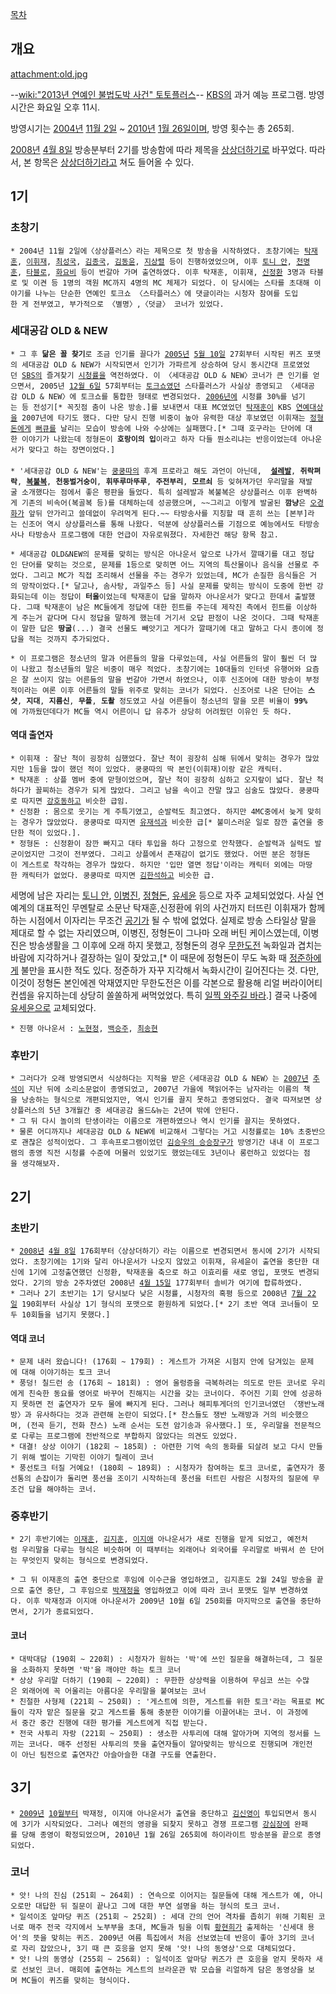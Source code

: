 [[목차]]
== 개요 ==
attachment:old.jpg

--[[wiki:"2013년 연예인 불법도박 사건" 토토플러스]]-- [[한국방송공사|KBS]]의 과거 예능 프로그램. 방영시간은 화요일 오후 11시.

방영시기는 [[2004년]] [[11월 2일]] ~ [[2010년]] [[1월 26일]]이며, 방영 횟수는 총 265회.

[[2008년]] [[4월 8일]] 방송분부터 2기를 방송함에 따라 제목을 [[상상더하기]]로 바꾸었다. 따라서, 본 항목은 [[상상더하기]]라고 쳐도 들어올 수 있다.

== 1기 ==
=== 초창기 ===
 * 2004년 11월 2일에〈상상플러스〉라는 제목으로 첫 방송을 시작하였다. 초창기에는 [[탁재훈]], [[이휘재]], [[최성국]], [[김종국]], [[김동윤]], [[지상렬]] 등이 진행하였었으며, 이후 [[토니 안]], [[천명훈]], [[타블로]], [[화요비]] 등이 번갈아 가며 출연하였다. 이후 탁재훈, 이휘재, [[신정환]] 3명과 타블로 및 이켠 등 1명의 객원 MC까지 4명의 MC 체제가 되었다. 이 당시에는 스타를 초대해 이야기를 나누는 단순한 연예인 토크쇼 〈스타플러스〉에 댓글이라는 시청자 참여를 도입한 게 전부였고, 부가적으로 〈별명〉,〈덧글〉 코너가 있었다.

=== 세대공감 OLD & NEW ===
 * 그 후 '''닮은 꼴 찾기'''로 조금 인기를 끌다가 [[2005년]] [[5월 10일]] 27회부터 시작된 퀴즈 포맷의 세대공감 OLD & NEW가 시작되면서 인기가 가파르게 상승하여 당시 동시간대 프로였었던 [[SBS]]의 즐겨찾기 [[시청률]]을 역전하였다. 이 〈세대공감 OLD & NEW〉코너가 큰 인기를 얻으면서, 2005년 [[12월 6일]] 57회부터는 [[토크쇼]]였던 스타플러스가 사실상 종영되고 〈세대공감 OLD & NEW〉에 토크쇼를 통합한 형태로 변경되었다. [[2006년]]에 시청률 30%를 넘기는 등 전성기[* 꼭짓점 춤이 나온 방송.]를 보내면서 대표 MC였었던 [[탁재훈]]이 KBS [[연예대상]]을 2007년에 타기도 했다. 다만 당시 진행 비중이 높아 유력한 대상 후보였던 이휘재는 [[정형돈]]에게 [[뻐큐]]를 날리는 모습이 방송에 나와 수상에는 실패했다.[* 그때 호구라는 단어에 대한 이야기가 나왔는데 정형돈이 '''호랑이의 입'''이라고 하자 다들 뭔소리냐는 반응이었는데 아나운서가 맞다고 하는 장면이었다.] 
 
 * '세대공감 OLD & NEW'는 [[공포의 쿵쿵따|쿵쿵따]]의 후계 프로라고 해도 과언이 아닌데,  '''[[설레발]]''', '''쥐락펴락''', '''[[복불복]]''', '''천둥벌거숭이''', '''휘뚜루마뚜루''', '''주전부리''', '''모르쇠''' 등 잊혀져가던 우리말을 재발굴 소개했다는 점에서 좋은 평판을 들었다. 특히 설레발과 복불복은 상상플러스 이후 완벽하게 기존의 비속어(복골복 등)를 대체하는데 성공했으며, ~~그리고 이렇게 발굴된 '''깜냥'''은 [[오경화]]가 앞뒤 안가리고 쓸데없이 우려먹게 된다.~~ 타방송사를 지칭할 때 흔히 쓰는 [본부]라는 신조어 역시 상상플러스를 통해 나왔다. 덕분에 상상플러스를 기점으로 예능에서도 타방송사나 타방송사 프로그램에 대한 언급이 자유로워졌다. 자세한건 해당 항목 참고.

 * 세대공감 OLD&NEW의 문제를 맞히는 방식은 아나운서 앞으로 나가서 깔때기를 대고 정답인 단어를 맞히는 것으로, 문제를 1등으로 맞히면 어느 지역의 특산물이나 음식을 선물로 주었다. 그리고 MC가 직접 조리해서 선물을 주는 경우가 있었는데, MC가 손질한 음식들은 거의 망작이었다.[* 달고나, 솜사탕, 과일주스 등] 사실 문제를 맞히는 방식이 도중에 한번 강화되는데 이는 정답이 '''터울'''이었는데 탁재훈이 답을 말하자 아나운서가 맞다고 한데서 출발했다. 그때 탁재훈이 남은 MC들에게 정답에 대한 힌트를 주는데 제작진 측에서 힌트를 이상하게 주는거 같다며 다시 정답을 말하게 했는데 거기서 오답 판정이 나온 것이다. 그때 탁재훈이 말한 답은 '''땅굴'''(...) 결국 선물도 빼앗기고 게다가 깔때기에 대고 말하고 다시 종이에 정답을 적는 것까지 추가되었다.

 * 이 프로그램은 청소년의 말과 어른들의 말을 다루었는데, 사실 어른들의 말이 훨씬 더 많이 나왔고 청소년들의 말은 비중이 매우 적었다. 초창기에는 10대들의 인터넷 유행어와 요즘은 잘 쓰이지 않는 어른들의 말을 번갈아 가면서 하였으나, 이후 신조어에 대한 방송이 부정적이라는 여론 이후 어른들의 말들 위주로 맞히는 코너가 되었다. 신조어로 나온 단어는 '''스샷''', '''지대''', '''지름신''', '''무플''', '''도촬''' 정도였고 사실 어른들이 청소년의 말을 모른 비율이 '''99%'''에 가까웠던데다가 MC들 역시 어른이니 답 유추가 상당히 어려웠던 이유인 듯 하다.

==== 역대 출연자 ====
 * 이휘재 : 잘난 척이 굉장히 심했었다. 잘난 척이 굉장히 심해 뒤에서 맞히는 경우가 많았지만 1등을 많이 했던 적이 있었다. 쿵쿵따의 딱 본인(이휘재)이랑 같은 캐릭터.
 * 탁재훈 : 상플 멤버 중에 맏형이었으며, 잘난 척이 굉장히 심하고 오지랖이 넓다. 잘난 척하다가 꼴찌하는 경우가 되게 많았다. 그리고 남을 속이고 잔말 많고 심술도 많았다. 쿵쿵따로 따지면 [[강호동]]하고 비슷한 급임.
 * 신정환 : 몸으로 웃기는 게 주특기였고, 순발력도 최고였다. 하지만 4MC중에서 늦게 맞히는 경우가 많았었다. 쿵쿵따로 따지면 [[유재석]]과 비슷한 급[* 불미스러운 일로 잠깐 출연을 중단한 적이 있었다.]. 
 * 정형돈 : 신정환이 잠깐 빠지고 대타 투입을 하다 고정으로 안착했다. 순발력과 실력도 발군이었지만 그것이 전부였다. 그리고 상플에서 존재감이 없기도 했었다. 어떤 분은 정형돈이 게스트로 착각하는 경우가 많았다. 하지만 '입만 열면 정답'이라는 캐릭터 외에는 마땅한 캐릭터가 없었다. 쿵쿵따로 따지면 [[김한석]]하고 비슷한 급.

세명에 남은 자리는 [[토니 안]], [[이병진]], [[정형돈]], [[유세윤]] 등으로 자주 교체되었었다. 사실 연예계의 대표적인 무멘탈로 소문난 탁재훈,신정환에 위의 사건까지 터뜨린 이휘재가 함께하는 시점에서 이자리는 무조건 [[공기]]가 될 수 밖에 없었다. 실제로 방송 스타일상 말을 제대로 할 수 없는 자리였으며, 이병진, 정형돈이 그나마 오래 버틴 케이스였는데, 이병진은 방송생활을 그 이후에 오래 하지 못했고, 정형돈의 경우 [[무한도전]] 녹화일과 겹치는 바람에 지각하거나 결장하는 일이 잦았고,[* 이 때문에 정형돈이 무도 녹화 때 [[정준하]]에게 불만을 표시한 적도 있다. 정준하가 자꾸 지각해서 녹화시간이 길어진다는 것. 다만, 이것이 정형돈 본인에겐 악재였지만 무한도전은 이를 각본으로 활용해 리얼 버라이어티 컨셉을 유지하는데 상당히 쏠쏠하게 써먹었었다. 특히 [[일찍 와주길 바라]].] 결국 나중에 [[유세윤]]으로 교체되었다. 

 * 진행 아나운서 : [[노현정]], [[백승주]], [[최송현]] 


=== 후반기 ===
 * 그러다가 오래 방영되면서 식상하다는 지적을 받은〈세대공감 OLD & NEW〉는 [[2007년]] [[추석]]이 지난 뒤에 소리소문없이 종영되었고, 2007년 가을에 책읽어주는 남자라는 이름의 책을 낭송하는 형식으로 개편되었지만, 역시 인기를 끌지 못하고 종영되었다. 결국 따져보면 상상플러스의 5년 3개월간 중 세대공감 올드&뉴는 2년여 밖에 안된다.
 * 그 뒤 다시 놀이의 탄생이라는 이름으로 개편하였으나 역시 인기를 끌지는 못하였다.
 * 물론 어디까지나 세대공감 OLD & NEW에 비교해서 그렇다는 거고 시청률로는 10% 초중반으로 괜찮은 성적이었다. 그 후속프로그램이었던 [[김승우의 승승장구]]가 방영기간 내내 이 프로그램의 종영 직전 시청률 수준에 머물러 있었기도 했었는데도 3년이나 롱런하고 있었다는 점을 생각해보자.

== 2기 ==
=== 초반기 ===
 * [[2008년]] [[4월 8일]] 176회부터〈상상더하기〉라는 이름으로 변경되면서 동시에 2기가 시작되었다. 초창기에는 1기와 달리 아나운서가 나오지 않았고 이휘재, 유세윤이 출연을 중단한 대신에 1기에 고정출연했던 신정환, 탁재훈을 축으로 하고 이효리를 새로 영입, 포맷도 변경되었다. 2기의 방송 2주차였던 2008년 [[4월 15일]] 177회부터 솔비가 여기에 합류하였다.
 * 그러나 2기 초반기는 1기 당시보다 낮은 시청률, 시청자의 혹평 등으로 2008년 [[7월 22일]] 190회부터 사실상 1기 형식의 포맷으로 환원하게 되었다.[* 2기 초반 역대 코너들이 모두 10회들을 넘기지 못했다.]

==== 역대 코너 ====
 * 문제 내러 왔습니다! (176회 ~ 179회) : 게스트가 가져온 시험지 안에 담겨있는 문제에 대해 이야기하는 토크 코너
 * 풍덩! 칠드런 송 (176회 ~ 181회) : 영어 울렁증을 극복하려는 의도로 만든 코너로 우리에게 친숙한 동요를 영어로 바꾸어 친해지는 시간을 갖는 코너이다. 주어진 기회 안에 성공하지 못하면 전 출연자가 모두 물에 빠지게 된다. 그러나 해피투게더의 인기코너였던 〈쟁반노래방〉과 유사하다는 것과 관련해 논란이 되었다.[* 찬스들도 쟁반 노래방과 거의 비슷했으며, (전곡 듣기, 전화 찬스) 노래 순서는 도전 암기송과 유사했다.] 또, 우리말을 전문적으로 다루는 프로그램에 전반적으로 부합하지 않았다는 의견도 있었다.
 * 대결! 상상 이야기 (182회 ~ 185회) : 아련한 기억 속의 동화를 되살려 보고 다시 만들기 위해 벌이는 기막힌 이야기 릴레이 코너
 * 풍선토크 터질 거예요! (180회 ~ 189회) : 시청자가 참여하는 토크 코너로, 출연자가 풍선통의 손잡이가 돌리면 풍선을 조이기 시작하는데 풍선을 터트린 사람은 시청자의 질문에 무조건 답을 해야하는 코너.

=== 중후반기 ===
 * 2기 후반기에는 [[이재훈]], [[김지훈]], [[이지애]] 아나운서가 새로 진행을 맡게 되었고, 예전처럼 우리말을 다루는 형식은 비슷하며 이 때부터는 외래어나 외국어를 우리말로 바꿔서 쓴 단어는 무엇인지 맞히는 형식으로 변경되었다.

 * 그 뒤 이재훈의 출연 중단으로 후임에 이수근을 영입하였고, 김지훈도 2월 24일 방송을 끝으로 출연 중단, 그 후임으로 [[박재정]]을 영입하였고 이에 따라 코너 포맷도 일부 변경하였다. 이후 박재정과 이지애 아나운서가 2009년 10월 6일 250회를 마지막으로 출연을 중단하면서, 2기가 종료되었다.

==== 코너 ====
 * 대박대담 (190회 ~ 220회) : 시청자가 원하는 '박'에 쓰인 질문을 해결하는데, 그 질문을 소화하지 못하면 '박'을 깨야만 하는 토크 코너
 * 상상 우리말 더하기 (190회 ~ 220회) : 무한한 상상력을 이용하여 무심코 쓰는 수많은 외래어에 꼭 어울리는 아름다운 우리말을 붙여보는 코너
 * 친절한 사형제 (221회 ~ 250회) : '게스트에 의한, 게스트를 위한 토크'라는 목표로 MC들이 각자 맡은 질문을 갖고 게스트를 통해 충분한 이야기를 이끌어내는 코너. 이 과정에서 중간 중간 진행에 대한 평가를 게스트에게 직접 받는다.
 * 전국 사투리 자랑 (221회 ~ 250회) : 생소한 사투리에 대해 알아가며 지역의 정서를 느끼는 코너다. 매주 선정된 사투리의 뜻을 출연자들이 알아맞히는 방식으로 진행되며 개인전이 아닌 팀전으로 출연자간 아슬아슬한 대결 구도를 연출한다.


== 3기 ==
 * [[2009년]] [[10월]]부터 박재정, 이지애 아나운서가 출연을 중단하고 [[김신영]]이 투입되면서 동시에 3기가 시작되었다. 그러나 예전의 영광을 되찾지 못하고 경쟁 프로그램 [[강심장]]에 완패를 당해 종영이 확정되었으며, 2010년 1월 26일 265회에 하이라이트 방송분을 끝으로 종영되었다. 

=== 코너 ===
 * 앗! 나의 진심 (251회 ~ 264회) : 연속으로 이어지는 질문들에 대해 게스트가 예, 아니오로만 대답한 뒤 질문이 끝나고 그에 대한 부연 설명을 하는 형식의 토크 코너.
 * 일석이조 앞마당 퀴즈 (251회 ~ 252회) : 세대 간의 언어 격차를 좁히기 위해 기획된 코너로 매주 전국 각지에서 노부부을 초대, MC들과 팀을 이뤄 [[황현희]]가 출제하는 '신세대 용어'의 뜻을 맞히는 퀴즈. 2009년 여름 특집에서 처음 선보였는데 반응이 좋아 3기의 코너로 자리 잡았으나, 3기 때 큰 호응을 얻지 못해 '앗! 나의 동영상'으로 대체되었다.
 * 앗! 나의 동영상 (255회 ~ 256회) : 일석이조 앞마당 퀴즈가 큰 호응을 얻지 못하자 새로 선보인 코너. 매회에 출연하는 게스트의 브라운관 밖 모습을 리얼하게 담은 동영상을 보며 MC들이 퀴즈를 맞히는 형식이다.
